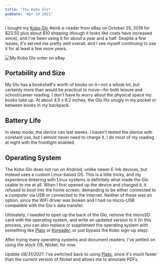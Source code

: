 ```yaml
---
title: "The Kobo Glo"
pubDate: "Apr 19 2021"
---
```


I bought my [Kobo Glo](https://en.wikipedia.org/wiki/Kobo_Glo) #eink e-reader from eBay on October 25, 2019 for $23.50 plus about $10 shipping (though it looks like costs have increased since), and I've been using it for about a year and a half. Despite a few issues, it's served me pretty well overall, and I see myself continuing to use it for at least a few more years.

![My Kobo Glo order on eBay](https://i.snap.as/nZGyyXq4.jpeg)

## Portability and Size

My Glo has a bookshelf's worth of books on it—not a whole lot, but certainly more than would be practical to move—for both leisure and school/career reading. I don't have to worry about the physical space my books take up. At about 4.5 x 6.2 inches, the Glo fits snugly in my pocket or between books in my backpack.

## Battery Life

In sleep mode, the device can last weeks. I haven't tested the device with constant use, but I almost never need to charge it. I do most of my reading at night with the frontlight enabled.

## Operating System

The Kobo Glo does not run on Android, unlike newer E-Ink devices, but instead uses a custom Linux-based OS. This is a little tricky, and my experience tinkering with Linux systems is definitely what made the Glo usable to me at all. When I first opened up the device and charged it, it refused to boot into the home screen, demanding to be either connected to a computer via USB or connected to the Internet. Neither of these was an option, since the WiFi driver was broken and I had no micro-USB compatible with the Glo's data transfer.

Ultimately, I needed to open up the back of the Glo, remove the microSD card with the operating system, and write an updated version to it (in this process, you can also replace or supplement the operating system with something like [Plato](https://github.com/baskerville/plato) or [Koreader](https://github.com/koreader/koreader), or just bypass the Kobo sign-up step).

After trying many operating systems and document readers, I've settled on using the stock OS, Nickel, for now.

*Update 08/31/2021*: I've switched back to using [Plato](https://github.com/baskerville/plato), since it's much faster than the current version of Nickel and allows me to annotate PDFs.
